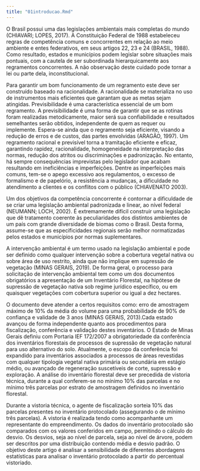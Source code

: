 ```yaml
---
title: "01introducao.Rmd"
---
```


O Brasil possui uma das legislações ambientais mais completas do mundo (CHIAVARI; LOPES, 2017). A Constituição Federal de 1988 estabeleceu regras de competência comuns e concorrentes em relação ao meio ambiente e entes federativos, em seus artigos 22, 23 e 24 (BRASIL, 1988). Como resultado, estados e municípios podem legislar sobre situações mais pontuais, com a cautela de ser subordinada hierarquicamente aos regramentos concorrentes. A não observação deste cuidado pode tornar a lei ou parte dela, inconstitucional.

Para garantir um bom funcionamento de um regramento este deve ser construído baseado na racionalidade. A racionalidade se materializa no uso de instrumentos mais eficientes que garantam que as metas sejam atingidas. Previsibilidade é uma característica essencial de um bom regramento. A previsibilidade é uma forma de garantir que se as rotinas foram realizadas metodicamente, maior será sua confiabilidade e resultados semelhantes serão obtidos, independente de quem as requer ou implemente. Espera-se ainda que o regramento seja eficiente, visando a redução de erros e de custos, das partes envolvidas (ARAGÃO, 1997). Um regramento racional e previsível torna a tramitação eficiente e eficaz, garantindo rapidez, racionalidade, homogeneidade na interpretação das normas, redução dos atritos ou discriminações e padronização. No entanto, há sempre consequências imprevistas pelo legislador que acabam resultando em ineficiências e imperfeições. Dentre as imperfeições mais comuns, tem-se o apego excessivo aos regulamentos, o excesso de formalismo e de papelório, a resistência a mudanças, a dificuldade no atendimento a clientes e os conflitos com o público (CHIAVENATO 2003). 

Um dos objetivos da competência concorrente é contornar a dificuldade de se criar uma legislação ambiental padronizada e linear, ao nível federal (NEUMANN; LOCH, 2002). É extremamente difícil construir uma legislação que dê tratamento coerente às peculiaridades dos distintos ambientes de um país com grande diversidade de biomas como o Brasil. Desta forma, assume-se que as especificidades regionais serão melhor normatizadas pelos estados e municípios por normas suplementares.

A intervenção ambiental é um termo usado na legislação ambiental e pode ser definido como qualquer intervenção sobre a cobertura vegetal nativa ou sobre área de uso restrito, ainda que não implique em supressão de vegetação (MINAS GERAIS, 2019). De forma geral, o processo para solicitação de intervenção ambiental tem como um dos documentos obrigatórios a apresentação de um Inventário Florestal, na hipótese de supressão de vegetação nativa sob regime jurídico específico, ou em quaisquer vegetações com cobertura superior ou igual a dez hectares. 

O documento deve atender a certos requisitos como: erro de amostragem máximo de 10% da média do volume para uma probabilidade de 90% de confiança e validade de 3 anos (MINAS GERAIS, 2013).Cada estado avançou de forma independente quanto aos procedimentos para fiscalização, conferência e validação destes inventários. O Estado de Minas Gerais definiu com Portaria IEF 172/2007 a obrigatoriedade da conferência dos inventários florestais de processos de supressão de vegetação natural para uso alternativo do solo. Atualmente, o escopo da conferência foi expandido para inventários associados a processos de áreas revestidas com qualquer tipologia vegetal nativa primária ou secundária em estágio médio, ou avançado de regeneração suscetíveis de corte, supressão e exploração. A análise do inventário florestal deve ser precedida de vistoria técnica, durante a qual conferem-se no mínimo 10% das parcelas e no mínimo três parcelas por estrato de amostragem definidos no inventário florestal.

Durante a vistoria técnica, o agente de fiscalização sorteia 10% das parcelas presentes no inventário protocolado (assegurando o de mínimo três parcelas). A vistoria é realizada tendo como acompanhante um representante do empreendimento. Os dados do inventário protocolado são comparados com os valores conferidos em campo, permitindo o cálculo do desvio. Os desvios, seja ao nível de parcela, seja ao nível de árvore, podem ser descritos por uma distribuição contendo média e desvio padrão. O objetivo deste artigo é analisar a sensibilidade de diferentes abordagens estatísticas para analisar o inventário protocolado a partir do percentual vistoriado.